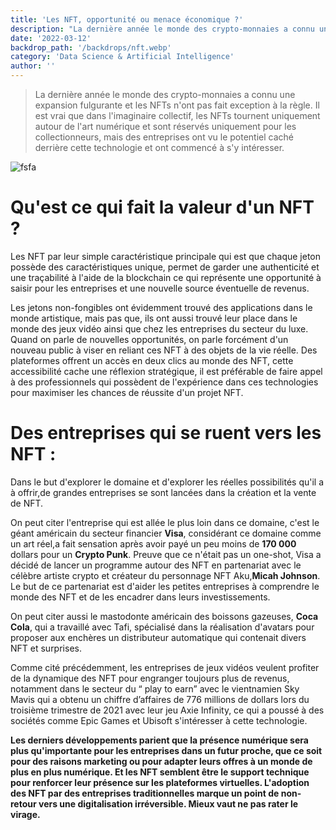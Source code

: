 ```yaml
---
title: 'Les NFT, opportunité ou menace économique ?'
description: "La dernière année le monde des crypto-monnaies a connu une expansion fulgurante et les NFT n'ont pas fait exception à la règle. Il est vrai que dans l'imaginaire collectif, les NFT tournent uniquement autour de l'art numérique et sont réservés uniquement pour les collectionneurs, mais des entreprises ont vu le potentiel caché derrière cette technologie et ont commencé à s'y intéresser."
date: '2022-03-12'
backdrop_path: '/backdrops/nft.webp'
category: 'Data Science & Artificial Intelligence'
author: ''
---
```


> La dernière année le monde des crypto-monnaies a connu une expansion fulgurante et les NFTs n'ont pas fait exception à la règle. Il est vrai que dans l'imaginaire collectif, les NFTs tournent uniquement autour de l'art numérique et sont réservés uniquement pour les collectionneurs, mais des entreprises ont vu le potentiel caché derrière cette technologie et ont commencé à s'y intéresser.

![fsfa](/backdrops/nft.webp)

# Qu'est ce qui fait la valeur d'un NFT ?

Les NFT par leur simple caractéristique principale qui est que chaque jeton possède des caractéristiques unique, permet de garder une authenticité et une traçabilité à l'aide de la blockchain ce qui représente une opportunité à saisir pour les entreprises et une nouvelle source éventuelle de revenus.

Les jetons non-fongibles ont évidemment trouvé des applications dans le monde artistique, mais pas que, ils ont aussi trouvé leur place dans le monde des jeux vidéo ainsi que chez les entreprises du secteur du luxe. Quand on parle de nouvelles opportunités, on parle forcément d'un nouveau public à viser en reliant ces NFT à des objets de la vie réelle.
Des plateformes offrent un accès en deux clics au monde des NFT, cette accessibilité cache une réflexion stratégique, il est préférable de faire appel à des professionnels qui possèdent de l'expérience dans ces technologies pour maximiser les chances de réussite d'un projet NFT.

# Des entreprises qui se ruent vers les NFT :

Dans le but d'explorer le domaine et d'explorer les réelles possibilités qu'il a à offrir,de grandes entreprises se sont lancées dans la création et la vente de NFT.

On peut citer l'entreprise qui est allée le plus loin dans ce domaine, c'est le géant américain du secteur financier **Visa**, considérant ce domaine comme un art réel,a fait sensation après avoir payé un peu moins de **170 000** dollars pour un **Crypto Punk**. Preuve que ce n'était pas un one-shot, Visa a décidé de lancer un programme autour des NFT en partenariat avec le célèbre artiste crypto et créateur du personnage NFT Aku,**Micah Johnson**. Le but de ce partenariat est d'aider les petites entreprises à comprendre le monde des NFT et de les encadrer dans leurs investissements.

On peut citer aussi le mastodonte américain des boissons gazeuses, **Coca Cola**, qui a travaillé avec Tafi, spécialisé dans la réalisation d'avatars pour proposer aux enchères un distributeur automatique qui contenait divers NFT et surprises.

Comme cité précédemment, les entreprises de jeux vidéos veulent profiter de la dynamique des NFT pour engranger toujours plus de revenus, notamment dans le secteur du “ play to earn” avec le vientnamien Sky Mavis qui a obtenu un chiffre d’affaires de 776 millions de dollars lors du troisième trimestre de 2021 avec leur jeu Axie Infinity, ce qui a poussé à des sociétés comme Epic Games et Ubisoft s'intéresser à cette technologie.

**Les derniers développements parient que la présence numérique sera plus qu'importante pour les entreprises dans un futur proche, que ce soit pour des raisons marketing ou pour adapter leurs offres à un monde de plus en plus numérique. Et les NFT semblent être le support technique pour renforcer leur présence sur les plateformes virtuelles.
L'adoption des NFT par des entreprises traditionnelles marque un point de non-retour vers une digitalisation irréversible. Mieux vaut ne pas rater le virage.**
